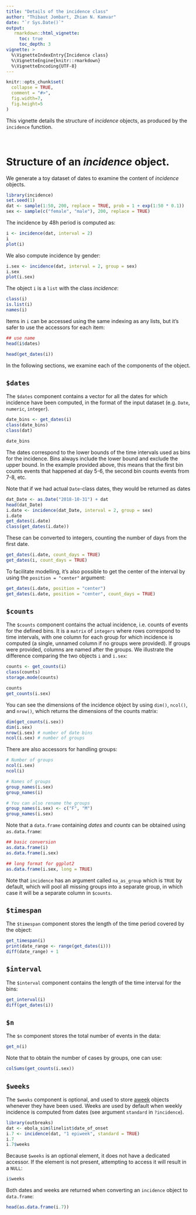 ```yaml
---
title: "Details of the incidence class"
author: "Thibaut Jombart, Zhian N. Kamvar"
date: "`r Sys.Date()`"
output:
   rmarkdown::html_vignette:
     toc: true
     toc_depth: 3
vignette: >
  %\VignetteIndexEntry{Incidence class}
  %\VignetteEngine{knitr::rmarkdown}
  %\VignetteEncoding{UTF-8}
---
```





```r
knitr::opts_chunk$set(
  collapse = TRUE,
  comment = "#>", 
  fig.width=7, 
  fig.height=5 
)

```

This vignette details the structure of *incidence* objects, as produced by the
`incidence` function.

<br>

# Structure of an *incidence* object.

We generate a toy dataset of dates to examine the content of *incidence* objects.

```r
library(incidence)
set.seed(1)
dat <- sample(1:50, 200, replace = TRUE, prob = 1 + exp(1:50 * 0.1))
sex <- sample(c("female", "male"), 200, replace = TRUE)
```

The incidence by 48h period is computed as:

```r
i <- incidence(dat, interval = 2)
i
plot(i)
```

We also compute incidence by gender:

```r
i.sex <- incidence(dat, interval = 2, group = sex)
i.sex
plot(i.sex)
```


The object `i` is a `list` with the class *incidence*:

```r
class(i)
is.list(i)
names(i)
```

Items in `i` can be accessed using the same indexing as any lists, but it's
safer to use the accessors for each item:

```r
## use name
head(i$dates)

head(get_dates(i))
```

In the following sections, we examine each of the components of the object.


## `$dates`

The `$dates` component contains a vector for all the dates for which incidence
have been computed, in the format of the input dataset (e.g. `Date`, `numeric`,
`integer`).

```r
date_bins <- get_dates(i)
class(date_bins)
class(dat)

date_bins
```

The dates correspond to the lower bounds of the time intervals used as bins for
the incidence. Bins always include the lower bound and exclude the upper bound.
In the example provided above, this means that the first bin counts events that
happened at day 5-6, the second bin counts events from 7-8, etc.

Note that if we had actual `Date`-class dates, they would be returned as dates

```r
dat_Date <- as.Date("2018-10-31") + dat
head(dat_Date)
i.date <- incidence(dat_Date, interval = 2, group = sex)
i.date
get_dates(i.date)
class(get_dates(i.date))
```

These can be converted to integers, counting the number of days from the first
date.

```r
get_dates(i.date, count_days = TRUE)
get_dates(i, count_days = TRUE)
```

To facilitate modelling, it's also possible to get the center of the interval by
using the `position = "center"` argument:

```r
get_dates(i.date, position = "center")
get_dates(i.date, position = "center", count_days = TRUE)
```


## `$counts`

The `$counts` component contains the actual incidence, i.e. counts of events
for the defined bins. It is a `matrix` of `integers` where rows correspond to
time intervals, with one column for each group for which incidence is computed
(a single, unnamed column if no groups were provided). If groups were provided,
columns are named after the groups. We illustrate the difference comparing the
two objects `i` and `i.sex`:

```r
counts <- get_counts(i)
class(counts)
storage.mode(counts)

counts
get_counts(i.sex)
```

You can see the dimensions of the incidence object by using `dim()`, `ncol()`,
and `nrow()`, which returns the dimensions of the counts matrix:

```r
dim(get_counts(i.sex))
dim(i.sex)
nrow(i.sex) # number of date bins
ncol(i.sex) # number of groups
```


There are also accessors for handling groups:

```r
# Number of groups
ncol(i.sex)
ncol(i)

# Names of groups
group_names(i.sex)
group_names(i)

# You can also rename the groups
group_names(i.sex) <- c("F", "M")
group_names(i.sex)
```


Note that a `data.frame` containing *dates* and *counts* can be obtained using
`as.data.frame`:

```r
## basic conversion
as.data.frame(i)
as.data.frame(i.sex)

## long format for ggplot2
as.data.frame(i.sex, long = TRUE)
```

Note that `incidence` has an argument called `na_as_group` which is `TRUE` by
default, which will pool all missing groups into a separate group, in which
case it will be a separate column in `$counts`.

## `$timespan`

The `$timespan` component stores the length of the time period covered by the
object:

```r
get_timespan(i)
print(date_range <- range(get_dates(i)))
diff(date_range) + 1
```

## `$interval`

The `$interval` component contains the length of the time interval for the bins:

```r
get_interval(i)
diff(get_dates(i))
```

## `$n`

The `$n` component stores the total number of events in the data:

```r
get_n(i)
```

Note that to obtain the number of cases by groups, one can use:

```r
colSums(get_counts(i.sex))
```

## `$weeks`

The `$weeks` component is optional, and used to store
[aweek](https://www.repidemicsconsortium.org/aweek/) objects whenever they have
been used. Weeks are used by default when weekly incidence is computed from
dates (see argument `standard` in `?incidence`).

```r
library(outbreaks)
dat <- ebola_sim$linelist$date_of_onset
i.7 <- incidence(dat, "1 epiweek", standard = TRUE)
i.7
i.7$weeks
```

Because `$weeks` is an optional element, it does not have a dedicated
accessor. If the element is not present, attempting to access it will result in
a `NULL`:

```r
i$weeks
```

Both dates and weeks are returned when converting an `incidence` object to
`data.frame`:

```r
head(as.data.frame(i.7))
```

